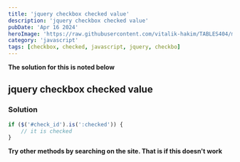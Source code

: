 ```yaml
---
title: 'jquery checkbox checked value'
description: 'jquery checkbox checked value'
pubDate: 'Apr 16 2024'
heroImage: 'https://raw.githubusercontent.com/vitalik-hakim/TABLES404/main/error_b/JavaScript.png'
category: 'javascript'
tags: [checkbox, checked, javascript, jquery, checkbo]
---
```


**The solution for this is noted below**

## jquery checkbox checked value

### Solution

```javascript
if ($('#check_id').is(':checked')) {
	// it is checked
}
```

**Try other methods by searching on the site. That is if this doesn't work**
